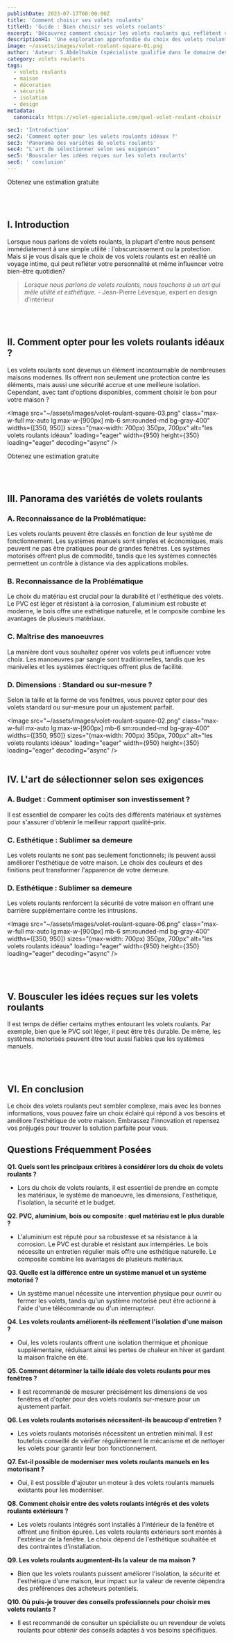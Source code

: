 ```yaml
---
publishDate: 2023-07-17T00:00:00Z
title: 'Comment choisir ses volets roulants'
titleH1: 'Guide : Bien choisir ses volets roulants'
excerpt: 'Découvrez comment choisir les volets roulants qui reflètent votre personnalité et améliorent votre expérience quotidienne.'
descriptionH1: 'Une exploration approfondie du choix des volets roulants, alliant tradition, esthétique et innovation. Découvrez comment choisir les volets roulants qui reflètent votre personnalité et améliorent votre expérience quotidienne.'
image: ~/assets/images/volet-roulant-square-01.png
author: 'Auteur: S.Abdelhakim (spécialiste qualifié dans le domaine des volets roulants)'
category: volets roulants
tags:
  - volets roulants
  - maison
  - décoration
  - sécurité
  - isolation
  - design
metadata:
  canonical: https://volet-specialiste.com/quel-volet-roulant-choisir

sec1: 'Introduction'
sec2: 'Comment opter pour les volets roulants idéaux ?'
sec3: 'Panorama des variétés de volets roulants'
sec4: "L'art de sélectionner selon ses exigences"
sec5: 'Bousculer les idées reçues sur les volets roulants'
sec6: ' conclusion'
---
```



<div class="md:hidden">
  <TelMob
    callToAction={{
      text: 'Appelez Nous',
      href: 'tel:01 85 49 07 07',
    }}
  >
    <Fragment slot="title">Obtenez une estimation gratuite</Fragment>
  </TelMob>
</div>

<a id="section1"></a>
<br />
<br />

## I. **Introduction**

Lorsque nous parlons de volets roulants, la plupart d'entre nous pensent immédiatement à une simple utilité : l'obscurcissement ou la protection. Mais si je vous disais que le choix de vos volets roulants est en réalité un voyage intime, qui peut refléter votre personnalité et même influencer votre bien-être quotidien?

> _Lorsque nous parlons de volets roulants, nous touchons à un art qui mêle utilité et esthétique._ - Jean-Pierre Lévesque, expert en design d'intérieur

<a id="section2"></a>
<br />
<br />

## II. Comment opter pour les volets roulants idéaux ?

Les volets roulants sont devenus un élément incontournable de nombreuses maisons modernes. Ils offrent non seulement une protection contre les éléments, mais aussi une sécurité accrue et une meilleure isolation. Cependant, avec tant d'options disponibles, comment choisir le bon pour votre maison ?

<Image
  src="~/assets/images/volet-roulant-square-03.png"
  class="max-w-full mx-auto lg:max-w-[900px] mb-6 sm:rounded-md bg-gray-400"
  widths={[350, 950]}
  sizes="(max-width: 700px) 350px, 700px"
  alt="les volets roulants idéaux"
  loading="eager"
  width={950}
  height={350}
  loading="eager"
  decoding="async"
/>

<div class="md:hidden">
  <TelMob
    callToAction={{
      text: 'Appelez Nous',
      href: 'tel:01 85 49 07 07',
    }}
  >
    <Fragment slot="title">Obtenez une estimation gratuite</Fragment>
  </TelMob>
</div>

<a id="section3"></a>
<br />
<br />

## III. **Panorama des variétés de volets roulants**

### A. **Reconnaissance de la Problématique:**

Les volets roulants peuvent être classés en fonction de leur système de fonctionnement. Les systèmes manuels sont simples et économiques, mais peuvent ne pas être pratiques pour de grandes fenêtres. Les systèmes motorisés offrent plus de commodité, tandis que les systèmes connectés permettent un contrôle à distance via des applications mobiles.

### B. **Reconnaissance de la Problématique**

Le choix du matériau est crucial pour la durabilité et l'esthétique des volets. Le PVC est léger et résistant à la corrosion, l'aluminium est robuste et moderne, le bois offre une esthétique naturelle, et le composite combine les avantages de plusieurs matériaux.

### C. **Maîtrise des manoeuvres**

La manière dont vous souhaitez opérer vos volets peut influencer votre choix. Les manoeuvres par sangle sont traditionnelles, tandis que les manivelles et les systèmes électriques offrent plus de facilité.

### D. **Dimensions : Standard ou sur-mesure ?**

Selon la taille et la forme de vos fenêtres, vous pouvez opter pour des volets standard ou sur-mesure pour un ajustement parfait.

<Image
  src="~/assets/images/volet-roulant-square-02.png"
  class="max-w-full mx-auto lg:max-w-[900px] mb-6 sm:rounded-md bg-gray-400"
  widths={[350, 950]}
  sizes="(max-width: 700px) 350px, 700px"
  alt="les volets roulants idéaux"
  loading="eager"
  width={950}
  height={350}
  loading="eager"
  decoding="async"
/>
<a id="section4"></a>
<br />
<br />

## IV. **L'art de sélectionner selon ses exigences**

### A. **Budget : Comment optimiser son investissement ?**

Il est essentiel de comparer les coûts des différents matériaux et systèmes pour s'assurer d'obtenir le meilleur rapport qualité-prix.

### C. **Esthétique : Sublimer sa demeure**

Les volets roulants ne sont pas seulement fonctionnels; ils peuvent aussi améliorer l'esthétique de votre maison. Le choix des couleurs et des finitions peut transformer l'apparence de votre demeure.

### D. **Esthétique : Sublimer sa demeure**

Les volets roulants renforcent la sécurité de votre maison en offrant une barrière supplémentaire contre les intrusions.

<Image
  src="~/assets/images/volet-roulant-square-06.png"
  class="max-w-full mx-auto lg:max-w-[900px] mb-6 sm:rounded-md bg-gray-400"
  widths={[350, 950]}
  sizes="(max-width: 700px) 350px, 700px"
  alt="les volets roulants idéaux"
  loading="eager"
  width={950}
  height={350}
  loading="eager"
  decoding="async"
/>

<a id="section5"></a>
<br />
<br />

## V. **Bousculer les idées reçues sur les volets roulants**

Il est temps de défier certains mythes entourant les volets roulants. Par exemple, bien que le PVC soit léger, il peut être très durable. De même, les systèmes motorisés peuvent être tout aussi fiables que les systèmes manuels.

<a id="section6"></a>
<br />
<br />

## VI. **En conclusion**

Le choix des volets roulants peut sembler complexe, mais avec les bonnes informations, vous pouvez faire un choix éclairé qui répond à vos besoins et améliore l'esthétique de votre maison. Embrassez l'innovation et repensez vos préjugés pour trouver la solution parfaite pour vous.

## Questions Fréquemment Posées

**Q1. Quels sont les principaux critères à considérer lors du choix de volets roulants ?**

- Lors du choix de volets roulants, il est essentiel de prendre en compte les matériaux, le système de manoeuvre, les dimensions, l'esthétique, l'isolation, la sécurité et le budget.

**Q2. PVC, aluminium, bois ou composite : quel matériau est le plus durable ?**

- L'aluminium est réputé pour sa robustesse et sa résistance à la corrosion. Le PVC est durable et résistant aux intempéries. Le bois nécessite un entretien régulier mais offre une esthétique naturelle. Le composite combine les avantages de plusieurs matériaux.

**Q3. Quelle est la différence entre un système manuel et un système motorisé ?**

- Un système manuel nécessite une intervention physique pour ouvrir ou fermer les volets, tandis qu'un système motorisé peut être actionné à l'aide d'une télécommande ou d'un interrupteur.

**Q4. Les volets roulants améliorent-ils réellement l'isolation d'une maison ?**

- Oui, les volets roulants offrent une isolation thermique et phonique supplémentaire, réduisant ainsi les pertes de chaleur en hiver et gardant la maison fraîche en été.

**Q5. Comment déterminer la taille idéale des volets roulants pour mes fenêtres ?**

- Il est recommandé de mesurer précisément les dimensions de vos fenêtres et d'opter pour des volets roulants sur-mesure pour un ajustement parfait.

**Q6. Les volets roulants motorisés nécessitent-ils beaucoup d'entretien ?**

- Les volets roulants motorisés nécessitent un entretien minimal. Il est toutefois conseillé de vérifier régulièrement le mécanisme et de nettoyer les volets pour garantir leur bon fonctionnement.

**Q7. Est-il possible de moderniser mes volets roulants manuels en les motorisant ?**

- Oui, il est possible d'ajouter un moteur à des volets roulants manuels existants pour les moderniser.

**Q8. Comment choisir entre des volets roulants intégrés et des volets roulants extérieurs ?**

- Les volets roulants intégrés sont installés à l'intérieur de la fenêtre et offrent une finition épurée. Les volets roulants extérieurs sont montés à l'extérieur de la fenêtre. Le choix dépend de l'esthétique souhaitée et des contraintes d'installation.

**Q9. Les volets roulants augmentent-ils la valeur de ma maison ?**

- Bien que les volets roulants puissent améliorer l'isolation, la sécurité et l'esthétique d'une maison, leur impact sur la valeur de revente dépendra des préférences des acheteurs potentiels.

**Q10. Où puis-je trouver des conseils professionnels pour choisir mes volets roulants ?**

- Il est recommandé de consulter un spécialiste ou un revendeur de volets roulants pour obtenir des conseils adaptés à vos besoins spécifiques.
